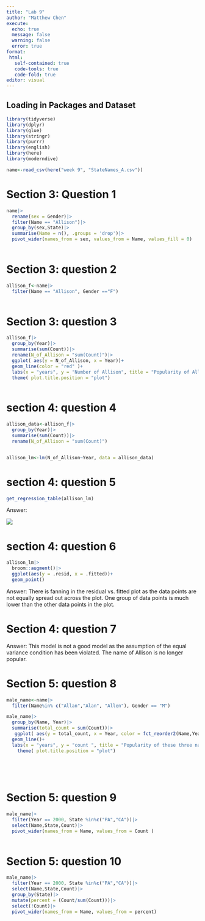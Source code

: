 ```yaml
---
title: "Lab 9"
author: "Matthew Chen"
execute:
  echo: true
  message: false
  warning: false
  error: true
format: 
 html: 
   self-contained: true
   code-tools: true
   code-fold: true
editor: visual
---
```


## Loading in Packages and Dataset

```r
library(tidyverse)
library(dplyr)
library(glue)
library(stringr)
library(purrr)
library(english)
library(here)
library(moderndive)

name<-read_csv(here("week 9", "StateNames_A.csv"))
```

# Section 3: Question 1

```r
name|>
  rename(sex = Gender)|>
  filter(Name == "Allison")|>
  group_by(sex,State)|>
  summarise(Name = n(), .groups = 'drop')|>
  pivot_wider(names_from = sex, values_from = Name, values_fill = 0)
  
```

# Section 3: question 2

```r
allison_f<-name|>
  filter(Name == "Allison", Gender =="F")
  
```

# Section 3: question 3

```r
allison_f|>
  group_by(Year)|>
  summarise(sum(Count))|>
  rename(N_of_Allison = "sum(Count)")|>
  ggplot( aes(y = N_of_Allison, x = Year))+
  geom_line(color = "red" )+
  labs(x = "years", y = "Number of Allison", title = "Popularity of Allison over the years")+
  theme( plot.title.position = "plot")
  
```

# section 4: question 4

```r
allison_data<-allison_f|>
  group_by(Year)|>
  summarise(sum(Count))|>
  rename(N_of_Allison = "sum(Count)")


allison_lm<-lm(N_of_Allison~Year, data = allison_data)
```

# section 4: question 5

```r

get_regression_table(allison_lm)
```

Answer:

![](images/image-1424145450.png)

# section 4: question 6

```r

allison_lm|>
  broom::augment()|>
  ggplot(aes(y = .resid, x = .fitted))+
  geom_point()
```

Answer: There is fanning in the residual vs. fitted plot as the data points are not equally spread out across the plot. One group of data points is much lower than the other data points in the plot.

# Section 4: question 7

Answer: This model is not a good model as the assumption of the equal variance condition has been violated. The name of Allison is no longer popular.

# Section 5: question 8

```r
male_name<-name|>
  filter(Name%in% c("Allan","Alan", "Allen"), Gender == "M")

male_name|>
  group_by(Name, Year)|>
  summarise(total_count = sum(Count))|>
   ggplot( aes(y = total_count, x = Year, color = fct_reorder2(Name,Year,total_count)))+
  geom_line()+
  labs(x = "years", y = "count ", title = "Popularity of these three names over the years", color = "Names")+
    theme( plot.title.position = "plot")

  
  
  
```

# Section 5: question 9

```r
male_name|>
  filter(Year == 2000, State %in%c("PA","CA"))|>
  select(Name,State,Count)|>
  pivot_wider(names_from = Name, values_from = Count )
  
```

# Section 5: question 10

```r
male_name|>
  filter(Year == 2000, State %in%c("PA","CA"))|>
  select(Name,State,Count)|>
  group_by(State)|>
  mutate(percent = (Count/sum(Count)))|>
  select(!Count)|>
  pivot_wider(names_from = Name, values_from = percent)
```
